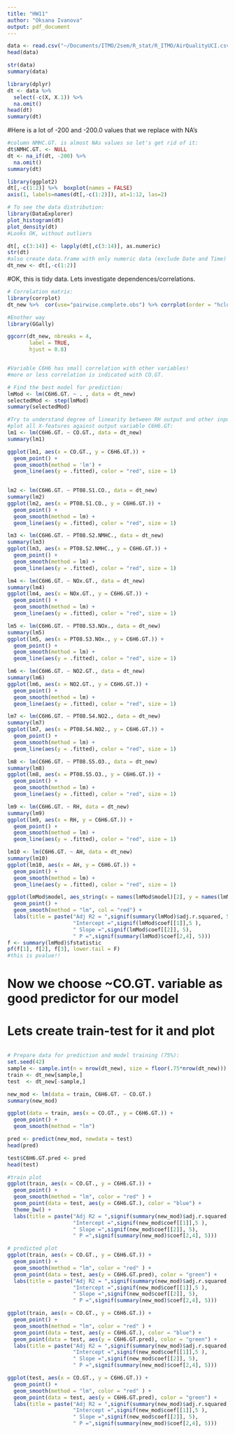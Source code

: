 ```yaml
---
title: "HW11"
author: "Oksana Ivanova"
output: pdf_document
---
```


```r
data <- read.csv("~/Documents/ITMO/2sem/R_stat/R_ITMO/AirQualityUCI.csv", header = TRUE, sep = ";", dec=",")
head(data)              
```

```r
str(data)
summary(data)
```

```r
library(dplyr)
dt <- data %>% 
  select(-c(X, X.1)) %>% 
  na.omit()
head(dt)
summary(dt)
```
#Here is a lot of -200 and -200.0 values that we replace with NA's
```r
#column NMHC.GT. is almost NAs values so let's get rid of it:
dt$NMHC.GT. <- NULL
dt <- na_if(dt, -200) %>% 
  na.omit()
summary(dt)
```


```r
library(ggplot2)
dt[,-c(1:2)] %>%  boxplot(names = FALSE) 
axis(1, labels=names(dt[,-c(1:2)]), at=1:12, las=2)
```


```r
# To see the data distribution:
library(DataExplorer)
plot_histogram(dt)
plot_density(dt)
#Looks OK, without outliers
```

```r
dt[, c(3:14)] <- lapply(dt[,c(3:14)], as.numeric)
str(dt)
#also create data.frame with only numeric data (exclude Date and Time)
dt_new <- dt[,-c(1:2)]
```

#OK, this is tidy data. Lets investigate dependences/correlations.
```r
# Correlation matrix:
library(corrplot)
dt_new %>%  cor(use="pairwise.complete.obs") %>% corrplot(order = "hclust")
```

```r
#Enother way
library(GGally)
```

```r
ggcorr(dt_new, nbreaks = 4, 
       label = TRUE, 
       hjust = 0.8)
```


```r

```


```r
#Variable C6H6 has small correlation with other variables!
#more or less correlation is indicated with CO.GT.
```

```r
# Find the best model for prediction:
lmMod <- lm(C6H6.GT. ~ . , data = dt_new)
selectedMod <- step(lmMod)
summary(selectedMod)
```

```r
#Try to understand degree of linearity between RH output and other input features
#plot all X-features against output variable C6H6.GT:
lm1 <- lm(C6H6.GT. ~ CO.GT., data = dt_new)
summary(lm1)

ggplot(lm1, aes(x = CO.GT., y = C6H6.GT.)) +
  geom_point() +
  geom_smooth(method = 'lm') +
  geom_line(aes(y = .fitted), color = "red", size = 1)
 
```

```r
lm2 <- lm(C6H6.GT. ~ PT08.S1.CO., data = dt_new)
summary(lm2)
ggplot(lm2, aes(x = PT08.S1.CO., y = C6H6.GT.)) +
  geom_point() +
  geom_smooth(method = lm) +
  geom_line(aes(y = .fitted), color = "red", size = 1)
```


```r
lm3 <- lm(C6H6.GT. ~ PT08.S2.NMHC., data = dt_new)
summary(lm3)
ggplot(lm3, aes(x = PT08.S2.NMHC., y = C6H6.GT.)) +
  geom_point() +
  geom_smooth(method = lm) +
  geom_line(aes(y = .fitted), color = "red", size = 1)
```

```r
lm4 <- lm(C6H6.GT. ~ NOx.GT., data = dt_new)
summary(lm4)
ggplot(lm4, aes(x = NOx.GT., y = C6H6.GT.)) +
  geom_point() +
  geom_smooth(method = lm) +
  geom_line(aes(y = .fitted), color = "red", size = 1)

```

```r
lm5 <- lm(C6H6.GT. ~ PT08.S3.NOx., data = dt_new)
summary(lm5)
ggplot(lm5, aes(x = PT08.S3.NOx., y = C6H6.GT.)) +
  geom_point() +
  geom_smooth(method = lm) +
  geom_line(aes(y = .fitted), color = "red", size = 1)

```

```r
lm6 <- lm(C6H6.GT. ~ NO2.GT., data = dt_new)
summary(lm6)
ggplot(lm6, aes(x = NO2.GT., y = C6H6.GT.)) +
  geom_point() +
  geom_smooth(method = lm) +
  geom_line(aes(y = .fitted), color = "red", size = 1)


```

```r
lm7 <- lm(C6H6.GT. ~ PT08.S4.NO2., data = dt_new)
summary(lm7)
ggplot(lm7, aes(x = PT08.S4.NO2., y = C6H6.GT.)) +
  geom_point() +
  geom_smooth(method = lm) +
  geom_line(aes(y = .fitted), color = "red", size = 1)

```

```r
lm8 <- lm(C6H6.GT. ~ PT08.S5.O3., data = dt_new)
summary(lm8)
ggplot(lm8, aes(x = PT08.S5.O3., y = C6H6.GT.)) +
  geom_point() +
  geom_smooth(method = lm) +
  geom_line(aes(y = .fitted), color = "red", size = 1)


```

```r
lm9 <- lm(C6H6.GT. ~ RH, data = dt_new)
summary(lm9)
ggplot(lm9, aes(x = RH, y = C6H6.GT.)) +
  geom_point() +
  geom_smooth(method = lm) +
  geom_line(aes(y = .fitted), color = "red", size = 1)

```

```r
lm10 <- lm(C6H6.GT. ~ AH, data = dt_new)
summary(lm10)
ggplot(lm10, aes(x = AH, y = C6H6.GT.)) +
  geom_point() +
  geom_smooth(method = lm) +
  geom_line(aes(y = .fitted), color = "red", size = 1)
```



```r
ggplot(lmMod$model, aes_string(x = names(lmMod$model)[2], y = names(lmMod$model)[1])) + 
  geom_point() +
  geom_smooth(method = "lm", col = "red") +
  labs(title = paste("Adj R2 = ",signif(summary(lmMod)$adj.r.squared, 5),
                     "Intercept =",signif(lmMod$coef[[1]],5 ),
                     " Slope =",signif(lmMod$coef[[2]], 5),
                     " P =",signif(summary(lmMod)$coef[2,4], 5)))
f <- summary(lmMod)$fstatistic
pf(f[1], f[2], f[3], lower.tail = F)
#this is pvalue!!
```


# Now we choose ~CO.GT. variable as good predictor for our model
# Lets create train-test for it and plot
```r

```


```r
# Prepare data for prediction and model training (75%):
set.seed(42) 
sample <- sample.int(n = nrow(dt_new), size = floor(.75*nrow(dt_new)))
train <- dt_new[sample,]
test  <- dt_new[-sample,]
```

```r
new_mod <- lm(data = train, C6H6.GT. ~ CO.GT.)
summary(new_mod)
```

```r
ggplot(data = train, aes(x = CO.GT., y = C6H6.GT.)) +
  geom_point() +
  geom_smooth(method = "lm")
```

```r
pred <- predict(new_mod, newdata = test)
head(pred)
```


```r
test$C6H6.GT.pred <- pred
head(test)
```

```r
#train plot
ggplot(train, aes(x = CO.GT., y = C6H6.GT.)) +
  geom_point() +
  geom_smooth(method = "lm", color = "red" ) +
  geom_point(data = test, aes(y = C6H6.GT.), color = "blue") +
  theme_bw() +
  labs(title = paste("Adj R2 = ",signif(summary(new_mod)$adj.r.squared, 5),
                     "Intercept =",signif(new_mod$coef[[1]],5 ),
                     " Slope =",signif(new_mod$coef[[2]], 5),
                     " P =",signif(summary(new_mod)$coef[2,4], 5)))

```

```r
# predicted plot
ggplot(train, aes(x = CO.GT., y = C6H6.GT.)) +
  geom_point() +
  geom_smooth(method = "lm", color = "red" ) +
  geom_point(data = test, aes(y = C6H6.GT.pred), color = "green") +
  labs(title = paste("Adj R2 = ",signif(summary(new_mod)$adj.r.squared, 5),
                     "Intercept =",signif(new_mod$coef[[1]],5 ),
                     " Slope =",signif(new_mod$coef[[2]], 5),
                     " P =",signif(summary(new_mod)$coef[2,4], 5)))
```


```r
ggplot(train, aes(x = CO.GT., y = C6H6.GT.)) +
  geom_point() +
  geom_smooth(method = "lm", color = "red" ) +
  geom_point(data = test, aes(y = C6H6.GT.), color = "blue") +
  geom_point(data = test, aes(y = C6H6.GT.pred), color = "green") +
  labs(title = paste("Adj R2 = ",signif(summary(new_mod)$adj.r.squared, 5),
                     "Intercept =",signif(new_mod$coef[[1]],5 ),
                     " Slope =",signif(new_mod$coef[[2]], 5),
                     " P =",signif(summary(new_mod)$coef[2,4], 5)))
```

```r
ggplot(test, aes(x = CO.GT., y = C6H6.GT.)) +
  geom_point() +
  geom_smooth(method = "lm", color = "red" ) +
  geom_point(data = test, aes(y = C6H6.GT.pred), color = "green") +
  labs(title = paste("Adj R2 = ",signif(summary(new_mod)$adj.r.squared, 5),
                     "Intercept =",signif(new_mod$coef[[1]],5 ),
                     " Slope =",signif(new_mod$coef[[2]], 5),
                     " P =",signif(summary(new_mod)$coef[2,4], 5)))
```




```r

```

```r

```

```r

```

```r

```

```r

```

